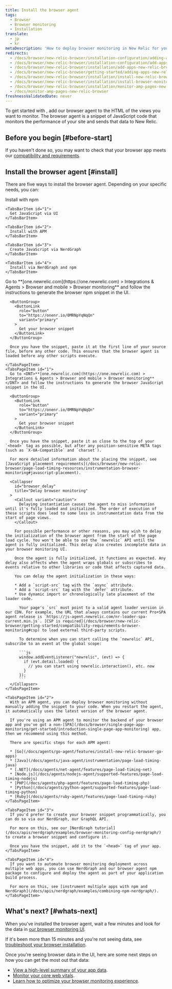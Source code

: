 ```yaml
---
title: Install the browser agent
tags:
  - Browser
  - Browser monitoring
  - Installation
translate:
  - jp
  - kr
metaDescription: 'How to deploy browser monitoring in New Relic for your apps, including UI, copy/paste, and API options.'
redirects:
  - /docs/browser/new-relic-browser/installation-configuration/adding-apps-new-relic-browser
  - /docs/browser/new-relic-browser/installation-configuration/add-apps-new-relic-browser
  - /docs/browser/new-relic-browser/installation/add-apps-new-relic-browser
  - /docs/browser/new-relic-browser/getting-started/adding-apps-new-relic-browser
  - /docs/browser/new-relic-browser/installation/install-new-relic-browser-agent
  - /docs/browser/new-relic-browser/installation/install-browser-monitoring-agent
  - /docs/browser/new-relic-browser/installation/monitor-amp-pages-new-relic-browser
  - /docs/monitor-amp-pages-new-relic-browser
freshnessValidatedDate: never
---
```


To get started with <InlinePopover type="browser"/>, add our browser agent to the HTML of the views you want to monitor. The browser agent is a snippet of JavaScript code that monitors the performance of your site and sends that data to New Relic.

## Before you begin [#before-start]

If you haven't done so, you may want to check that your browser app meets our [compatibility and requirements](/docs/browser/new-relic-browser/getting-started/compatibility-requirements-browser-monitoring).

## Install the browser agent [#install]

There are five ways to install the browser agent. Depending on your specific needs, you can:

<Tabs>
  <TabsBar>
    <TabsBarItem id="npm">
      Install with npm
    </TabsBarItem>

    <TabsBarItem id="1">
      Get JavaScript via UI
    </TabsBarItem>

    <TabsBarItem id="2">
      Install with APM
    </TabsBarItem>

    <TabsBarItem id="3">
      Create JavaScript via NerdGraph
    </TabsBarItem>

    <TabsBarItem id="4">
      Install via NerdGraph and npm
    </TabsBarItem>
  </TabsBar>

  <TabsPages>
    <TabsPageItem id="npm">
      Go to <DNT>**[one.newrelic.com](https://one.newrelic.com) > Integrations & Agents > Browser and mobile > Browser monitoring**</DNT> and follow the instructions to generate the browser npm snippet in the UI.

      <ButtonGroup>
        <ButtonLink
          role="button"
          to="https://onenr.io/0MRNpYqNqQn"
          variant="primary"
        >
          Get your browser snippet
        </ButtonLink>
      </ButtonGroup>

      Once you have the snippet, paste it at the first line of your source file, before any other code. This ensures that the browser agent is loaded before any other scripts execute.

    </TabsPageItem>
    <TabsPageItem id="1">
      Go to <DNT>**[one.newrelic.com](https://one.newrelic.com) > Integrations & Agents > Browser and mobile > Browser monitoring**</DNT> and follow the instructions to generate the browser JavaScript snippet in the UI.

      <ButtonGroup>
        <ButtonLink
          role="button"
          to="https://onenr.io/0MRNpYqNqQn"
          variant="primary"
        >
          Get your browser snippet
        </ButtonLink>
      </ButtonGroup>

      Once you have the snippet, paste it as close to the top of your `<head>` tag as possible, but after any position-sensitive META tags (such as `X-UA-Compatible` and `charset`).

      For more detailed information about the placing the snippet, see [JavaScript placement requirements](/docs/browser/new-relic-browser/page-load-timing-resources/instrumentation-browser-monitoring#javascript-placement).

      <Collapser
        id="browser_delay"
        title="Delay browser monitoring"
      >
        <Callout variant="caution">
          Delaying instantiation causes the agent to miss information until it's fully loaded and initialized. The order of execution of these scripts does lead to some loss in instrumentation data from the start of page views.
        </Callout>

        For possible performance or other reasons, you may wish to delay the initialization of the browser agent from the start of the page load cycle. You won't be able to use the `newrelic` API until the agent is fully initialized. This delay also creates incomplete data in your browser monitoring UI.

        Once the agent is fully initialized, it functions as expected. Any delay also affects when the agent wraps globals or subscribes to events relative to other libraries or code that affects captured data.

        You can delay the agent initialization in these ways:

        * Add a `script-src` tag with the `async` attribute.
        * Add a `script-src` tag with the `defer` attribute.
        * Use dynamic import or chronologically late placement of the loader code.

          Your page's `src` must point to a valid agent loader version in our CDN. For example, the URL that always contains our current Pro+SPA agent release is `https://js-agent.newrelic.com/nr-loader-spa-current.min.js`. [CSP is required](/docs/browser/new-relic-browser/getting-started/compatibility-requirements-browser-monitoring#csp) to load external third-party scripts.

          To determine when you can start calling the `newrelic` API, subscribe to an event at the global scope:

          ```js
          window.addEventListener("newrelic", (evt) => {
            if (evt.detail.loaded) {
              // you can start using newrelic.interaction(), etc. now
            }
          });
          ```
      </Collapser>
    </TabsPageItem>

    <TabsPageItem id="2">
      With an APM agent, you can deploy browser monitoring without manually adding the snippet to your code. When you restart the agent, it automatically uses the latest version of the browser agent.

      If you're using an APM agent to monitor the backend of your browser app and you've got a non-[SPA](/docs/browser/single-page-app-monitoring/get-started/introduction-single-page-app-monitoring) app, then we recommend using this method.

      There are specific steps for each APM agent:

      * [Go](/docs/agents/go-agent/features/install-new-relic-browser-go-apps)
      * [Java](/docs/agents/java-agent/instrumentation/page-load-timing-java)
      * [.NET](/docs/agents/net-agent/features/page-load-timing-net)
      * [Node.js](/docs/agents/nodejs-agent/supported-features/page-load-timing-nodejs)
      * [PHP](/docs/agents/php-agent/features/page-load-timing-php)
      * [Python](/docs/agents/python-agent/supported-features/page-load-timing-python)
      * [Ruby](/docs/agents/ruby-agent/features/page-load-timing-ruby)
    </TabsPageItem>

    <TabsPageItem id="3">
      If you'd prefer to create your browser snippet programmatically, you can do so via our NerdGraph, our GraphQL API.

      For more on this, see our [NerdGraph tutorial](/docs/apis/nerdgraph/examples/browser-monitoring-config-nerdgraph/) to create a browser snippet and configure it.

      Once you have the snippet, add it to the `<head>` tag of your app.
    </TabsPageItem>

    <TabsPageItem id="4">
      If you want to automate browser monitoring deployment across multiple web apps, you can use NerdGraph and our browser agent npm package to configure and deploy the agent as part of your application build process.

      For more on this, see [instrument multiple apps with npm and NerdGraph](/docs/apis/nerdgraph/examples/combining-npm-nerdgraph/).
    </TabsPageItem>
  </TabsPages>
</Tabs>

## What's next? [#whats-next]

When you've installed the browser agent, wait a few minutes and look for the data in [our browser monitoring UI](https://one.newrelic.com/nr1-core?filters=%28domain%3D%27BROWSER%27%20AND%20type%3D%27APPLICATION%27%29&state=1f7bae2d-dd3a-0027-3079-b60bcd19ded9&_gl=1*15f78ub*_ga*MTE0MTA2MTA5MS4xNzE4OTI0MDkw*_ga_R5EF3MCG7B*MTcyMTMxMzk2MC41Ny4xLjE3MjEzMTg2MzcuNDcuMS4xMDYwNTI3Njcw).

If it's been more than 15 minutes and you're not seeing data, see [troubleshoot your browser installation](/docs/browser/browser-monitoring/troubleshooting/troubleshoot-your-browser-monitoring-installation/).

Once you're seeing browser data in the UI, here are some next steps on how you can get the most out that data:

* [View a high-level summary of your app data](/docs/browser/browser-monitoring/getting-started/browser-summary-page).
* [Monitor your core web vitals](/docs/journey-performance/guide-to-monitoring-core-web-vitals).
* [Learn how to optimize your browser monitoring experience](/docs/new-relic-solutions/best-practices-guides/full-stack-observability/browser-monitoring-best-practices-guide).

<InstallFeedback/>
